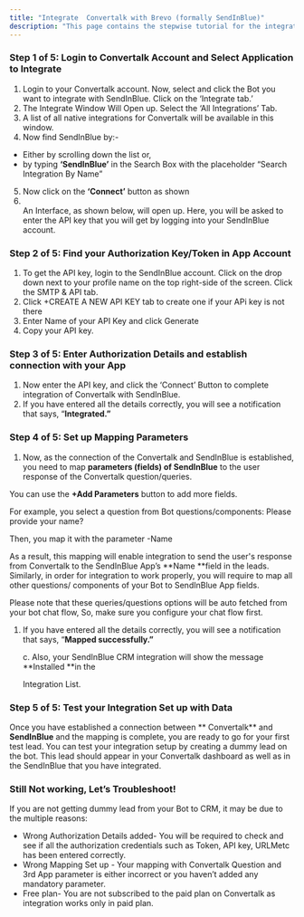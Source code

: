 ```yaml
---
title: "Integrate  Convertalk with Brevo (formally SendInBlue)"
description: "This page contains the stepwise tutorial for the integration with  Convertalk"
---
```


### **Step 1 of 5: Login to  Convertalk Account and Select Application to Integrate**

1. Login to your  Convertalk account. Now, select and click the Bot you want to integrate with SendInBlue. Click on the ‘Integrate tab.’
2. The Integrate Window Will Open up. Select the ‘All Integrations’ Tab.
3. A list of all native integrations for  Convertalk will be available in this window.
4. Now find SendInBlue by:-

- Either by scrolling down the list or,
- by typing **‘SendInBlue’** in the Search Box with the placeholder “Search Integration By Name”

5. Now click on the **‘Connect’** button as shown
6. \
   An Interface, as shown below, will open up. Here, you will be asked to enter the API key that you will get by logging into your SendInBlue account.

### **Step 2 of 5: Find your Authorization Key/Token in App Account**

1. To get the API key, login to the SendInBlue account. Click on the drop down next to your profile name on the top right-side of the screen. Click the SMTP & API tab.
2. Click \+CREATE A NEW API KEY tab to create one if your APi key is not there
3. Enter Name of your API Key and click Generate
4. Copy your API key.

### **Step 3 of 5: Enter Authorization Details and establish connection with your App**

1. Now enter the API key, and click the ‘Connect’ Button to complete integration of  Convertalk with SendInBlue.
2. If you have entered all the details correctly, you will see a notification that says, “**Integrated.”**

### **Step 4 of 5: Set up Mapping Parameters**

1. Now, as the connection of the  Convertalk and SendInBlue is established, you need to map **parameters (fields) of SendInBlue** to the user response of the  Convertalk question/queries.

You can use the **\+Add Parameters** button to add more fields.

For example, you select a question from Bot questions/components: Please provide your name?

Then, you map it with the parameter -Name

As a result, this mapping will enable integration to send the user's response from  Convertalk to the SendInBlue App’s \*\*Name \*\*field in the leads. Similarly, in order for integration to work properly, you will require to map all other questions/ components of your Bot to SendInBlue App fields.

Please note that these queries/questions options will be auto fetched from your bot chat flow, So, make sure you configure your chat flow first.

1. If you have entered all the details correctly, you will see a notification that says, “**Mapped successfully.”**

   c. Also, your SendInBlue CRM integration will show the message \*\*Installed \*\*in the

   Integration List.

### **Step 5 of 5: Test your Integration Set up with Data**

Once you have established a connection between \*\* Convertalk\*\* and **SendInBlue** and the mapping is complete, you are ready to go for your first test lead. You can test your integration setup by creating a dummy lead on the bot. This lead should appear in your  Convertalk dashboard as well as in the SendInBlue that you have integrated.

### **Still Not working, Let’s Troubleshoot\!**

If you are not getting dummy lead from your Bot to CRM, it may be due to the multiple reasons:

- Wrong Authorization Details added- You will be required to check and see if all the authorization credentials such as Token, API key, URLMetc has been entered correctly.
- Wrong Mapping Set up - Your mapping with  Convertalk Question and 3rd App parameter is either incorrect or you haven’t added any mandatory parameter.
- Free plan- You are not subscribed to the paid plan on  Convertalk as integration works only in paid plan.